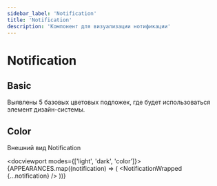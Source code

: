 ```yaml
---
sidebar_label: 'Notification'
title: 'Notification'
description: 'Компонент для визуализации нотификации'
---
```




<headermeta
  title='Notification'
  description='Компонент для визуализации нотификации'
  copywriter='@astakhov'
  copywriterLink='https://mm.pcbltools.ru/slack-export/messages/@astakhov'
  designer='@eustinov'
  designerLink='https://mm.pcbltools.ru/slack-export/messages/@eustinov'
  developer='@kaarturov'
  developerLink='https://mm.pcbltools.ru/slack-export/messages/@kaarturov'
  versions={[pkg.version]}
  actualVersion={pkg.version}
  status='Work in progress'
  info='Information'
  bitbucketLink='https://bitbucket.pcbltools.ru/bitbucket/projects/XYZ/repos/kit/browse/packages/xyz/Badge'
  figmaLink='https://figma.com'
  jiraLink='https://jira.pcbltools.ru/jira/browse/XYZ-404'
/>

# Notification

<versionselector versionPages={[]}>
<crutch />

## Basic

<textcolumns>
  <span>
    <p>Выявлены 5 базовых цветовых подложек, где будет использоваться элемент дизайн-системы.</p>
  </span>
</textcolumns>

<divider />

## Color

<textcolumns>
  <span>
    <p>Внешний вид Notification</p>
  </span>

</textcolumns>

<docviewport modes={['light', 'dark', 'color']}>
  <examples>
    {APPEARANCES.map((notification) => (
      <example key={notification.id} exampleCodeJSX={undefined}>
        <card title={notification.title}>
          <NotificationWrapped {...notification} />
        </card>
      </example>
    ))}
  </examples>
</docviewport>

</versionselector>
